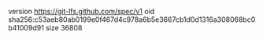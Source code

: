 version https://git-lfs.github.com/spec/v1
oid sha256:c53aeb80ab0199e0f467d4c978a6b5e3667cb1d0d1316a308068bc0b41009d91
size 36808
